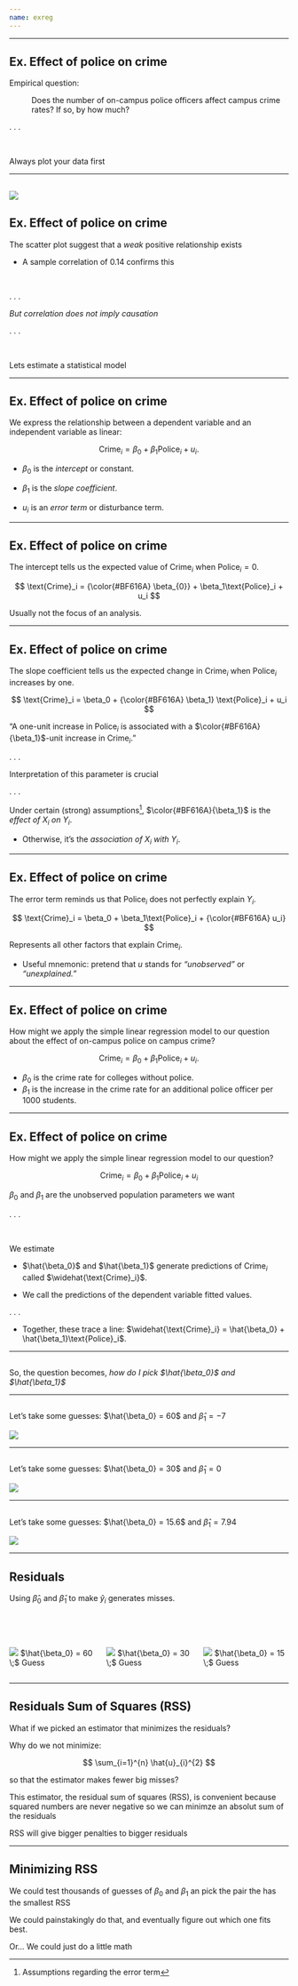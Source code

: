 ```yaml
---
name: exreg
---
```


---

## [Ex.]{.ex} [Effect of police on crime]{.hi}

[Empirical question:]{.note}

: Does the number of on-campus police officers affect campus crime rates? If so, by how much?

. . .

<br>

Always plot your data first

---

## 

![](images/plotted-data.png)
---

## [Ex.]{.ex} [Effect of police on crime]{.hi}

The scatter plot suggest that a _weak_ positive relationship exists

- A sample correlation of 0.14 confirms this

<br>

. . . 

_But correlation does not imply causation_

. . .

<br>

Lets estimate a statistical model 

---

## [Ex.]{.ex} [Effect of police on crime]{.hi}

We express the relationship between a [dependent variable]{.hp} and an [independent variable]{.hii} as linear:

$$
{\text{Crime}_i} = \beta_0 + \beta_1 \text{Police}_i + u_i.
$$

- $\beta_0$ is the _intercept_ or constant.

- $\beta_1$ is the _slope coefficient_.

- $u_i$ is an _error term_ or disturbance term.

---

## [Ex.]{.ex} [Effect of police on crime]{.hi}

The [intercept]{.hi-red} tells us the expected value of $\text{Crime}_i$ when $\text{Police}_i = 0$. 

$$
\text{Crime}_i = {\color{#BF616A} \beta_{0}} + \beta_1\text{Police}_i + u_i
$$

Usually not the focus of an analysis.

---

## [Ex.]{.ex} [Effect of police on crime]{.hi}

The [slope coefficient]{.hi-red} tells us the expected change in $\text{Crime}_i$ when $\text{Police}_i$ increases by one. 

$$
 \text{Crime}_i = \beta_0 + {\color{#BF616A} \beta_1} \text{Police}_i + u_i
$$

"A one-unit increase in $\text{Police}_i$ is associated with a $\color{#BF616A}{\beta_1}$-unit increase in $\text{Crime}_i$."

. . .

Interpretation of this parameter is [crucial]{.hi}

. . .

Under certain (strong) assumptions^[Assumptions regarding the error term], $\color{#BF616A}{\beta_1}$ is the _effect of_ $X_i$ _on_ $Y_i$.

- Otherwise, it's the _association of_ $X_i$ _with_ $Y_i$.


---

## [Ex.]{.ex} [Effect of police on crime]{.hi}

The [error term]{.hi-red} reminds us that $\text{Police}_i$ does not perfectly explain $Y_i$. 

$$
 \text{Crime}_i = \beta_0 + \beta_1\text{Police}_i + {\color{#BF616A} u_i}
$$

Represents all other factors that explain $\text{Crime}_i$.

- Useful mnemonic: pretend that $u$ stands for *"unobserved"* or *"unexplained."*


---

## [Ex.]{.ex} [Effect of police on crime]{.hi}

How might we apply the simple linear regression model to our question about the effect of on-campus police on campus crime?

$$
 \text{Crime}_i = \beta_0 + \beta_1\text{Police}_i + u_i.
$$

- $\beta_0$ is the crime rate for colleges without police.
- $\beta_1$ is the increase in the crime rate for an additional police officer per 1000 students.

---

## [Ex.]{.ex} [Effect of police on crime]{.hi}

How might we apply the simple linear regression model to our question?

$$
 \text{Crime}_i = \beta_0 + \beta_1\text{Police}_i + u_i
$$

$\beta_0$ and $\beta_1$ are the unobserved population parameters we want

. . .

<br>

[We estimate]{.hii}

- $\hat{\beta_0}$ and $\hat{\beta_1}$ generate predictions of $\text{Crime}_i$ called $\widehat{\text{Crime}_i}$. 

- We call the predictions of the dependent variable [fitted values.]{.hi}

. . .

- Together, these trace a line: $\widehat{\text{Crime}_i} = \hat{\beta_0} + \hat{\beta_1}\text{Police}_i$.

---

##

::: {.vertical-center}
So, the question becomes, _how do I pick $\hat{\beta_0}$ and $\hat{\beta_1}$_
:::

---

##

Let's take some guesses: $\hat{\beta_0} = 60$ and $\hat{\beta}_{1} = -7$

![](images/int60-guess.png)

---

## 

Let's take some guesses: $\hat{\beta_0} = 30$ and $\hat{\beta}_{1} = 0$

![](images/int30-guess.png)

---

##

Let's take some guesses: $\hat{\beta_0} = 15.6$ and $\hat{\beta}_{1} = 7.94$

![](images/int15-guess.png)

---

## Residuals

Using $\hat{\beta}_{0}$ and $\hat{\beta}_{1}$ to make $\hat{y}_{i}$ generates misses.

<br><br>

:::: {.columns}

::: {.column width="33%"}
![](images/int60-resid.png)
[$\hat{\beta_0} = 60 \;$ Guess]{.h .align-center}
:::

::: {.column width="33%"}
![](images/int30-resid.png)
[$\hat{\beta_0} = 30 \;$ Guess]{.h .align-center}
:::

::: {.column width="33%"}
![](images/int15-resid.png)
[$\hat{\beta_0} = 15 \;$ Guess]{.h .align-center}
:::

::::

---

## Residuals Sum of Squares (RSS)

What if we picked an estimator that [minimizes]{.h} the residuals?

Why do we not minimize:

$$
    \sum_{i=1}^{n} \hat{u}_{i}^{2}
$$

so that the estimator makes fewer big misses?

This estimator, the [residual sum of squares (RSS)]{.hii}, is convenient because squared numbers are never negative so we can minimze an absolut sum of the residuals

[RSS]{.hii} will give bigger penalties to bigger residuals

---

## Minimizing RSS


We could test thousands of guesses of $\beta_0$ and $\beta_1$ an pick the pair the has the smallest RSS

We could painstakingly do that, and eventually figure out which one fits best.

Or... [We could just do a little math]{.fragment}
